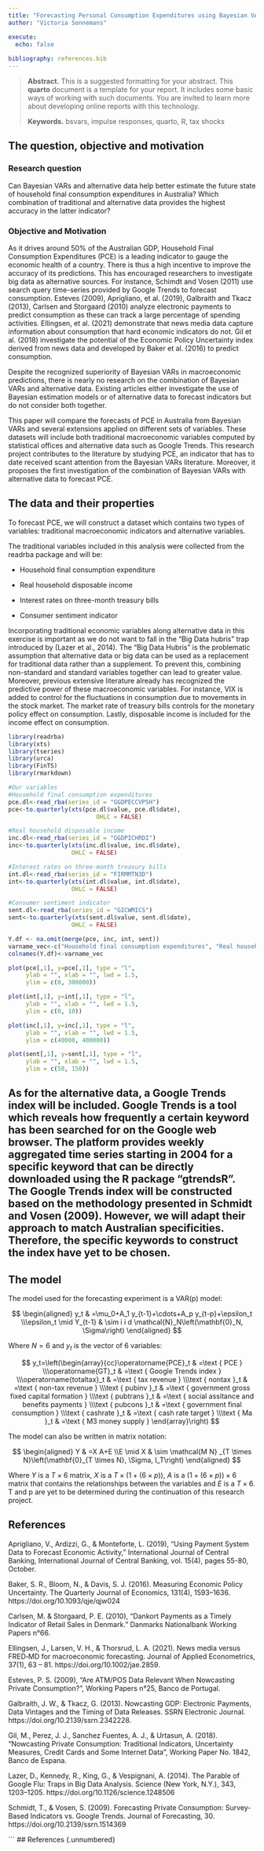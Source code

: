 ```yaml
---
title: "Forecasting Personal Consumption Expenditures using Bayesian VARs and alternative data"
author: "Victoria Sonnemans"

execute:
  echo: false
  
bibliography: references.bib
---
```


> **Abstract.** This is a suggested formatting for your abstract. This **quarto** document is a template for your report. It includes some basic ways of working with such documents. You are invited to learn more about developing online reports with this technology. 
>
> **Keywords.** bsvars, impulse responses, quarto, R, tax shocks

## The question, objective and motivation

### Research question
Can Bayesian VARs and alternative data help better estimate the future state of household final consumption expenditures in Australia? Which combination of traditional and alternative data provides the highest accuracy in the latter indicator? 

### Objective and Motivation
As it drives around 50% of the Australian GDP, Household Final Consumption Expenditures (PCE) is a leading indicator to gauge the economic health of a country. There is thus a high incentive to improve the accuracy of its predictions. This has encouraged researchers to investigate big data as alternative sources. For instance, Schimdt and Vosen (2011) use search query time-series provided by Google Trends to forecast consumption. Esteves (2009), Aprigliano, et al. (2019), Galbraith and Tkacz (2013), Carlsen and Storgaard (2010) analyze electronic payments to predict consumption as these can track a large percentage of spending activities. Ellingsen, et al. (2021) demonstrate that news media data capture information about consumption that hard economic indicators do not. Gil et al. (2018) investigate the potential of the Economic Policy Uncertainty index derived from news data and developed by Baker et al. (2016) to predict consumption.

Despite the recognized superiority of Bayesian VARs in macroeconomic predictions, there is nearly no research on the combination of Bayesian VARs and alternative data. Existing articles either investigate the use of Bayesian estimation models or of alternative data to forecast indicators but do not consider both together. 

This paper will compare the forecasts of PCE in Australia from Bayesian VARs and several extensions applied on different sets of variables. These datasets will include both traditional macroeconomic variables computed by statistical offices and alternative data such as Google Trends. This research project contributes to the literature by studying PCE, an indicator that has to date received scant attention from the Bayesian VARs literature. Moreover, it proposes the first investigation of the combination of Bayesian VARs with alternative data to forecast PCE. 

## The data and their properties

To forecast PCE, we will construct a dataset which contains two types of variables: traditional macroeconomic indicators and alternative variables.

The traditional variables included in this analysis were collected from the readrba package and will be:

-   Household final consumption expenditure 

-   Real household disposable income

-   Interest rates on three-month treasury bills

-   Consumer sentiment indicator

Incorporating traditional economic variables along alternative data in this exercise is important as we do not want to fall in the "Big Data hubris" trap introduced by (Lazer et al., 2014). The "Big Data Hubris" is the problematic assumption that alternative data or big data can be used as a replacement for traditional data rather than a supplement. To prevent this, combining non-standard and standard variables together can lead to greater value. Moreover, previous extensive literature already has recognized the predictive power of these macroeconomic variables. For instance, VIX is added to control for the fluctuations in consumption due to movements in the stock market. The market rate of treasury bills controls for the monetary policy effect on consumption. Lastly, disposable income is included for the income effect on consumption.

```r
library(readrba)
library(xts)
library(tseries)
library(urca)
library(FinTS)
library(rmarkdown)

#Our variables
#Household final consumption expenditures 
pce.dl<-read_rba(series_id = "GGDPECCVPSH")
pce<-to.quarterly(xts(pce.dl$value, pce.dl$date), 
                         OHLC = FALSE)

#Real household disposable income
inc.dl<-read_rba(series_id = "GGDPICHRDI")
inc<-to.quarterly(xts(inc.dl$value, inc.dl$date), 
                  OHLC = FALSE)

#Interest rates on three-month treasury bills 
int.dl<-read_rba(series_id = "FIRMMTN3D")
int<-to.quarterly(xts(int.dl$value, int.dl$date), 
                  OHLC = FALSE)

#Consumer sentiment indicator
sent.dl<-read_rba(series_id = "GICWMICS")
sent<-to.quarterly(xts(sent.dl$value, sent.dl$date), 
                  OHLC = FALSE)

Y.df <- na.omit(merge(pce, inc, int, sent))
varname_vec<-c("Household final consumption expenditures", "Real household disposable income", "Interest rates on three-month treasury bills","Consumer sentiment indicator" )
colnames(Y.df)<-varname_vec

plot(pce[,1], y=pce[,1], type = "l", 
     ylab = "", xlab = "", lwd = 1.5,
     ylim = c(0, 300000))

plot(int[,1], y=int[,1], type = "l", 
     ylab = "", xlab = "", lwd = 1.5,
     ylim = c(0, 10))

plot(inc[,1], y=inc[,1], type = "l", 
     ylab = "", xlab = "", lwd = 1.5,
     ylim = c(40000, 400000))

plot(sent[,1], y=sent[,1], type = "l", 
     ylab = "", xlab = "", lwd = 1.5,
     ylim = c(50, 150))

```

As for the alternative data, a Google Trends index will be included. Google Trends is a tool which reveals how frequently a certain keyword has been searched for on the Google web browser. The platform provides weekly aggregated time series starting in 2004 for a specific keyword that can be directly downloaded using the R package “gtrendsR”. The Google Trends index will be constructed based on the methodology presented in Schmidt and Vosen (2009). However, we will adapt their approach to match Australian specificities. Therefore, the specific keywords to construct the index have yet to be chosen. 
------------------------------------------------------------------------

## The model

The model used for the forecasting experiment is a VAR(p) model:

$$
\begin{aligned}
y_t & =\mu_0+A_1 y_{t-1}+\cdots+A_p y_{t-p}+\epsilon_t \\\epsilon_t \mid Y_{t-1} & \sim i i d \mathcal{N}_N\left(\mathbf{0}_N, \Sigma\right)
\end{aligned}
$$

Where $N=6$ and $y_t$ is the vector of 6 variables:

$$
y_t=\left(\begin{array}{cc}\operatorname{PCE}_t & =\text { PCE } \\\operatorname{GT}_t & =\text { Google Trends index } \\\operatorname{totaltax}_t & =\text { tax revenue } \\\text { nontax }_t & =\text { non-tax revenue } \\\text { pubinv }_t & =\text { government gross fixed capital formation } \\\text { pubtrans }_t & =\text { social assitance and benefits payments } \\\text { pubcons }_t & =\text { government final consumption } \\\text { cashrate }_t & =\text { cash rate target } \\\text { Ma }_t & =\text { M3 money supply }
\end{array}\right)
$$

The model can also be written in matrix notation:

$$
\begin{aligned}
Y & =X A+E \\E \mid X & \sim \mathcal{M N} _{T \times N}\left(\mathbf{0}_{T \times N}, \Sigma, I_T\right)
\end{aligned}
$$

Where $Y$ is a $T\times6$ matrix, $X$ is a $T\times(1+(6\times p))$, $A$ is a $(1+(6\times p))\times 6$ matrix that contains the relationships between the variables and $E$ is a $T\times6$. T and p are yet to be determined during the continuation of this research project.

## References
Aprigliano, V., Ardizzi, G., & Monteforte, L. (2019), "Using Payment System Data to Forecast Economic Activity," International Journal of Central Banking, International Journal of Central Banking, vol. 15(4), pages 55-80, October.

Baker, S. R., Bloom, N., & Davis, S. J. (2016). Measuring Economic Policy Uncertainty. The Quarterly Journal of Economics, 131(4), 1593–1636. https://doi.org/10.1093/qje/qjw024

Carlsen, M. & Storgaard, P. E. (2010), "Dankort Payments as a Timely Indicator of Retail Sales in Denmark." Danmarks Nationalbank Working Papers n°66.

Ellingsen, J., Larsen, V. H., & Thorsrud, L. A. (2021). News media versus FRED‐MD for macroeconomic forecasting. Journal of Applied Econometrics, 37(1), 63 – 81.
https://doi.org/10.1002/jae.2859.

Esteves, P. S. (2009), "Are ATM/POS Data Relevant When Nowcasting Private
Consumption?", Working Papers n°25, Banco de Portugal.

Galbraith, J. W., & Tkacz, G. (2013). Nowcasting GDP: Electronic Payments, Data Vintages and the Timing of Data Releases. SSRN Electronic Journal. https://doi.org/10.2139/ssrn.2342228.

Gil, M., Perez, J. J., Sanchez Fuentes, A. J., & Urtasun, A. (2018). "Nowcasting Private Consumption: Traditional Indicators, Uncertainty Measures, Credit Cards and Some Internet Data", Working Paper No. 1842, Banco de Espana.

Lazer, D., Kennedy, R., King, G., & Vespignani, A. (2014). The Parable of Google Flu: Traps in Big Data Analysis. Science (New York, N.Y.), 343, 1203–1205. https://doi.org/10.1126/science.1248506

Schmidt, T., & Vosen, S. (2009). Forecasting Private Consumption: Survey-Based Indicators vs. Google Trends. Journal of Forecasting, 30. https://doi.org/10.2139/ssrn.1514369



```
## References {.unnumbered}
